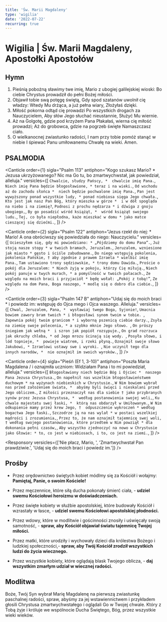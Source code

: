 ```yaml
---
title: 'Św. Marii Magdaleny'
type: 'wigilia'
date: '2022-07-22'
recurring: true
---
```


# Wigilia | Św. Marii Magdaleny, Apostołki Apostołów

<OpeningVersicle />

## Hymn

1.  Pieśnią pobożną sławimy twe imię,
    Mario z ubogiej galilejskiej wioski:
    Bo ciebie Chrystus prowadził do pełni
    Bożej miłości.
2.  Objawił tobie swą potęgę świętą,
    Gdy spod szatanów uwolnił cię władzy:
    Wtedy Mu drżąca, a już pełna wiary,
    Złożyłaś dzięki.
3.  Miłość pokorna odtąd cię prowadzi
    Po wszystkich drogach za Nauczycielem,
    Aby słów Jego słuchać nieustannie,
    Służyć Mu wiernie.
4.  Aż na Golgotę, gdzie pod krzyżem Pana
    Płakałaś, wierna cię miłość prowadzi;
    Aż do grobowca, gdzie na pogrzeb święte
    Namaszczasz ciało.
5.  O wielkanocnej zwiastunko radości,
    I nam przy tobie pomóż stanąć w niebie
    I śpiewać Panu umiłowanemu
    Chwałę na wieki. Amen.

## PSALMODIA

<Canticle
  order={1}
  sigla="Psalm 113"
  antiphon="Kogo szukasz Mario? * Jezusa ukrzyżowanego? Nic ma Go tu, bo zmartwychwstał, jak powiedział, alleluja."
  versicles={[
    `Chwalcie, słudzy Pańscy, * 
chwalcie imię Pana.`,
    `Niech imię Pana będzie błogosławione, *
teraz i na wieki.`,
    `Od wschodu aż do zachodu słońca * 
niech będzie pochwalone imię Pana.`,
    `Pan jest wywyższony ponad wszystkie ludy, *
ponad niebiosa sięga Jego chwała.`,
    `Kto jest jak nasz Pan Bóg, który mieszka w górze * 
i w dół spogląda na niebo i na ziemię?`,
    `Podnosi z prochu nędzarza *
i dźwiga z gnoju ubogiego,`,
    `By go posadzić wśród książąt, * 
wśród książąt swojego ludu.`,
    `Tej, co była niepłodna, każe mieszkać w domu *
jako matce cieszącej się dziećmi.`,
  ]}
/>

<Canticle
  order={2}
  sigla="Psalm 122"
  antiphon="Jezus rzekł do niej: * Mario! A ona obróciwszy się powiedziała do niego: Nauczycielu."
  versicles={[
    `Ucieszyłem się, gdy mi powiedziano: *
„Pójdziemy do domu Pana”.`,
    `Już stoją nasze stopy *
w twoich bramach, Jeruzalem.`,
    `Jeruzalem, wzniesione jak miasto *
gęsto i ściśle zabudowane.`,
    `Do niego wstępują pokolenia, pokolenia Pańskie, †
aby zgodnie z prawem Izraela *
wielbić imię Pana.`,
    `Tam ustawiono trony sędziowskie, *
trony domu Dawida.`,
    `Proście o pokój dla Jeruzalem: *
Niech żyją w pokoju, którzy Cię miłują.`,
    `Niech pokój panuje w twych murach, *
a pomyślność w twoich pałacach.`,
    `Ze względu na moich braci i przyjaciół *
będę wołał: „Pokój z tobą!”`,
    `Ze względu na dom Pana, Boga naszego, *
modlę się o dobro dla ciebie.`,
  ]}
/>

<Canticle
  order={3}
  sigla="Psalm 147 B"
  antiphon="Udaj się do moich braci * i powiedz im: wstępuję do Ojca mego i Ojca waszego. Alleluja."
  versicles={[
    `Chwal, Jeruzalem, Pana, * 
wysławiaj twego Boga, Syjonie!`,
    `Umacnia bowiem zawory bram twoich *
i błogosławi synom twoim w tobie. `,
    `Zapewnia pokój twoim granicom *
i wyborną pszenicą ciebie darzy.`,
    `Zsyła na ziemię swoje polecenia, *
a szybko mknie Jego słowo. `,
    `On prószy śniegiem jak wełną * 
i szron jak popiół rozsypuje.`,
    `On grad rozrzuca jak okruchy chleba, *
od Jego mrozu ścinają się wody. `,
    `Posyła słowo, i lód topnieje, * 
powieje wiatrem, i rzeki płyną.`,
    `Oznajmił swoje słowo Jakubowi, *
Izraelowi ustawy swe i wyroki. `,
    `Nie uczynił tego dla innych narodów, * 
nie oznajmił im swoich wyroków.`,
  ]}
/>

<Canticle
  order={4}
  sigla="Pieśń (Ef 1, 3-10)"
  antiphon="Poszła Maria Magdalena / i oznajmiła uczniom: Widziałam Pana i to mi powiedział, alleluja."
  versicles={[
    `Błogosławiony niech będzie Bóg i Ojciec * 
naszego Pana Jezusa Chrystusa.`,
    `On napełnił nas wszelkim błogosławieństwem duchowym *
na wyżynach niebieskich w Chrystusie.`,
    `W Nim bowiem wybrał nas przed założeniem świata, * 
abyśmy byli święci i nieskalani przed Jego obliczem.`,
    `Z miłości przeznaczył nas dla siebie †
jako przybranych synów przez Jezusa Chrystusa, * 
według postanowienia swojej woli,`,
    `Ku chwale majestatu swej łaski, * 
którą nas obdarzył w Umiłowanym.`,
    `W Nim odkupienie mamy przez krew Jego, † 
odpuszczenie wykroczeń *
według bogactwa Jego łaski.`,
    `Szczodrze ją na nas wylał *
w postaci wszelkiej mądrości i zrozumienia,`,
    `Przez to, że nam oznajmił tajemnicę swej woli, †
według swojego postanowienia, które przedtem w Nim powziął *
dla dokonania pełni czasów,`,
    `Aby wszystko zjednoczyć na nowo w Chrystusie jako Głowie: *
to, co jest w niebiosach, i to, co jest na ziemi.`,
  ]}
/>

<Passage sigla="Pnp 8, 6-7" passage="Połóż mnie jak pieczęć na twoim sercu, jak pieczęć na twoim ramieniu, bo jak śmierć potężna jest miłość, a zazdrość jej nieprzejednana jak otchłań; żar jej to żar ognia, płomień Pana. Wody wielkie nie zdołają ugasić miłości, nie zatopią jej rzeki. Jeśliby kto oddał za miłość całe bogactwo swego domu, pogardzą nim tylko." />

<Responsory versicles={['Nie płacz, Mario, ', 'Zmartwychwstał Pan prawdziwie.', 'Udaj się do moich braci i powiedz im.']} />

<Magnificat antiphon="Jezus powiedział do Marii Magdaleny: * Wstępuję do Ojca mego i Ojca waszego. Alleluja." />

## Prośby

- Przez orędownictwo świętych kobiet módlmy się za Kościół i wołajmy: **Pamiętaj, Panie, o swoim Kościele!**

- Przez męczennice, które siłą ducha pokonały śmierć ciała, - **udziel swemu Kościołowi heroizmu w doświadczeniach.**

- Przez święte kobiety w służbie apostolskiej, które budowały Kościół i wzrastały w łasce, - **udziel swemu Kościołowi apostolskiej płodności.**

- Przez wdowy, które w modlitwie i gościnności znosiły i uświęcały swoją samotność, - **spraw, aby Kościół objawiał światu tajemnicę Twojej miłości.**

- Przez matki, które urodziły i wychowały dzieci dla królestwa Bożego i ludzkiej społeczności,- **spraw, aby Twój Kościół zrodził wszystkich ludzi do życia wiecznego.**

- Przez wszystkie kobiety, które oglądają blask Twojego oblicza, - **daj wszystkim zmarłym udział w wiecznej radości.**

<CustomIntercessions />

<KyrieEleison />

<LordsPrayer />

## Modlitwa

Boże, Twój Syn wybrał Marię Magdalenę na pierwszą zwiastunkę paschalnej radości, spraw, abyśmy za jej wstawiennictwem i przykładem głosili Chrystusa zmartwychwstałego i oglądali Go w Twojej chwale. Który z Tobą żyje i króluje we wspólnocie Ducha Świętego, Bóg, przez wszystkie wieki wieków. 

<Amen />

<BlessingAndConcludingVersicle />

<SalveRegina />
